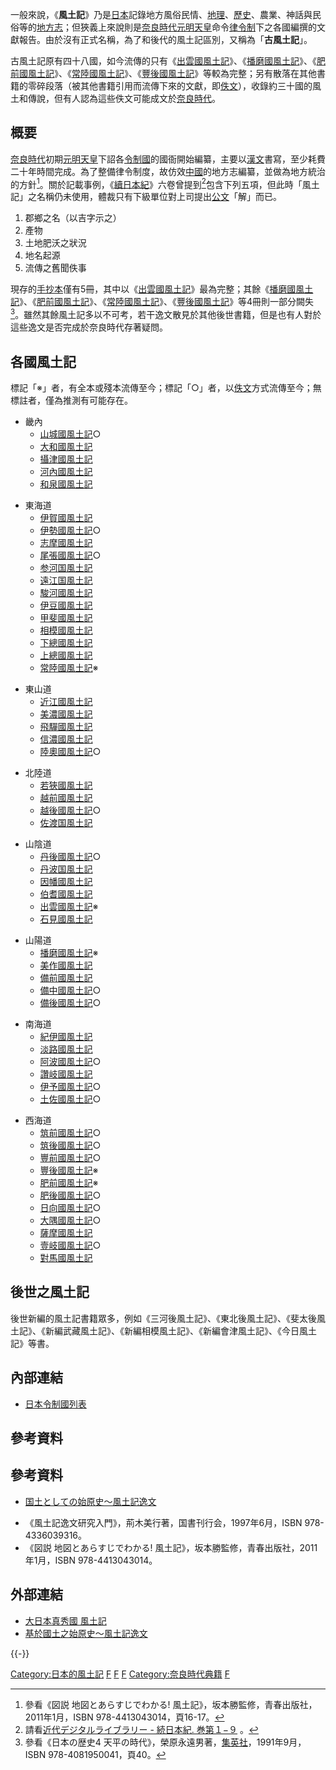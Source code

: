{{Japanese|japanese=風土記|kana=ふどき|romaji=Fudoki}}
{{神道}}

一般來說，《'''風土記'''》乃是[[日本|日本]]記錄地方風俗民情、[[地理|地理]]、[[歷史|歷史]]、農業、神話與民俗等的[[地方志|地方志]]；但狹義上來說則是[[奈良時代|奈良時代]][[元明天皇|元明天皇]]命令[[律令制|律令制]]下之各國編撰的文獻報告。由於沒有正式名稱，為了和後代的風土記區別，又稱為「'''古風土記'''」。

古風土記原有四十八國，如今流傳的只有《[[出雲國風土記|出雲國風土記]]》、《[[播磨國風土記|播磨國風土記]]》、《[[肥前國風土記|肥前國風土記]]》、《[[常陸國風土記|常陸國風土記]]》、《[[豐後國風土記|豐後國風土記]]》等較為完整；另有散落在其他書籍的零碎段落（被其他書籍引用而流傳下來的文獻，即[[辑佚|佚文]]），收錄約三十國的風土和傳說，但有人認為這些佚文可能成文於[[奈良時代|奈良時代]]。

== 概要 ==
[[奈良時代|奈良時代]]初期[[元明天皇|元明天皇]]下詔各[[令制國|令制國]]的國衙開始編纂，主要以[[漢文|漢文]]書寫，至少耗費二十年時間完成。為了整備律令制度，故仿效[[中國|中國]]的地方志編纂，並做為地方統治的方針<ref>參看《図説 地図とあらすじでわかる! 風土記》，坂本勝監修，青春出版社，2011年1月，ISBN 978-4413043014，頁16-17。</ref>。關於記載事例，《[[續日本紀|續日本紀]]》六卷曾提到<ref>請看{{ja}}[http://kindai.ndl.go.jp/info:ndljp/pid/772184/53 近代デジタルライブラリー - 続日本紀. 巻第１−９] {{Wayback|url=http://kindai.ndl.go.jp/info:ndljp/pid/772184/53 |date=20160304134405 }}。</ref>包含下列五項，但此時「風土記」之名稱仍未使用，體裁只有下級單位對上司提出[[公文|公文]]「解」而已。
# 郡鄉之名（以吉字示之）
# 產物
# 土地肥沃之狀況
# 地名起源
# 流傳之舊聞佚事

現存的[[手抄本|手抄本]]僅有5冊，其中以《[[出雲國風土記|出雲國風土記]]》最為完整；其餘《[[播磨國風土記|播磨國風土記]]》、《[[肥前國風土記|肥前國風土記]]》、《[[常陸國風土記|常陸國風土記]]》、《[[豐後國風土記|豐後國風土記]]》等4冊則一部分闕失<ref>參看《日本の歴史4 天平の時代》，榮原永遠男著，[[集英社|集英社]]，1991年9月，ISBN  978-4081950041，頁40。</ref>。雖然其餘風土記多以不可考，若干逸文散見於其他後世書籍，但是也有人對於這些逸文是否完成於奈良時代存著疑問。

== 各國風土記 ==
標記「※」者，有全本或殘本流傳至今；標記「○」者，以[[辑佚|佚文]]方式流傳至今；無標註者，僅為推測有可能存在。

*畿內
**[[山城國風土記|山城國風土記]]○
**[[大和國風土記|大和國風土記]]
**[[攝津國風土記|攝津國風土記]]
**[[河內國風土記|河內國風土記]]
**[[和泉國風土記|和泉國風土記]]

*東海道
**[[伊賀國風土記|伊賀國風土記]]
**[[伊勢國風土記|伊勢國風土記]]○
**[[志摩國風土記|志摩國風土記]]
**[[尾張國風土記|尾張國風土記]]○
**[[参河国風土記|参河国風土記]]
**[[遠江国風土記|遠江国風土記]]
**[[駿河國風土記|駿河國風土記]]
**[[伊豆國風土記|伊豆國風土記]]
**[[甲斐國風土記|甲斐國風土記]]
**[[相模國風土記|相模國風土記]]
**[[下總國風土記|下總國風土記]]
**[[上總國風土記|上總國風土記]]
**[[常陸國風土記|常陸國風土記]]※

*東山道
**[[近江國風土記|近江國風土記]]
**[[美濃國風土記|美濃國風土記]]
**[[飛驒國風土記|飛驒國風土記]]
**[[信濃國風土記|信濃國風土記]]
**[[陸奧國風土記|陸奧國風土記]]○

*北陸道
**[[若狹國風土記|若狹國風土記]]
**[[越前國風土記|越前國風土記]]
**[[越後國風土記|越後國風土記]]○
**[[佐渡国風土記|佐渡国風土記]]

*山陰道
**[[丹後國風土記|丹後國風土記]]○
**[[丹波国風土記|丹波国風土記]]
**[[因幡國風土記|因幡國風土記]]
**[[伯耆國風土記|伯耆國風土記]]
**[[出雲國風土記|出雲國風土記]]※
**[[石見國風土記|石見國風土記]]

*山陽道
**[[播磨國風土記|播磨國風土記]]※
**[[美作國風土記|美作國風土記]]
**[[備前國風土記|備前國風土記]]
**[[備中國風土記|備中國風土記]]○
**[[備後國風土記|備後國風土記]]○

*南海道
**[[紀伊國風土記|紀伊國風土記]]
**[[淡路國風土記|淡路國風土記]]
**[[阿波國風土記|阿波國風土記]]○
**[[讚岐國風土記|讚岐國風土記]]
**[[伊予國風土記|伊予國風土記]]○
**[[土佐國風土記|土佐國風土記]]○

*西海道
**[[筑前國風土記|筑前國風土記]]○
**[[筑後國風土記|筑後國風土記]]○
**[[豐前國風土記|豐前國風土記]]○
**[[豐後國風土記|豐後國風土記]]※
**[[肥前國風土記|肥前國風土記]]※
**[[肥後國風土記|肥後國風土記]]○
**[[日向國風土記|日向國風土記]]○
**[[大隅國風土記|大隅國風土記]]○
**[[薩摩國風土記|薩摩國風土記]]
**[[壹岐國風土記|壹岐國風土記]]○
**[[對馬國風土記|對馬國風土記]]

== 後世之風土記 ==
後世新編的風土記書籍眾多，例如《三河後風土記》、《東北後風土記》、《斐太後風土記》、《新編武藏風土記》、《新編相模風土記》、《新編會津風土記》、《今日風土記》等書。

== 內部連結 ==
*[[日本令制國列表|日本令制國列表]]

== 參考資料 ==
{{reflist}}

== 參考資料 ==
{{refbegin|2}}
* {{ja}}[https://archive.is/20130104042845/http://homepage2.nifty.com/toka3aki/geography/fudoki_itsu.html 国土としての始原史～風土記逸文]
* 《風土記逸文研究入門》，荊木美行著，国書刊行会，1997年6月，ISBN 978-4336039316。
* 《図説 地図とあらすじでわかる! 風土記》，坂本勝監修，青春出版社，2011年1月，ISBN 978-4413043014。
{{refend}}

== 外部連結 ==
* [https://web.archive.org/web/20081010133018/http://miko.org/~uraki/kuon/furu/text/fuudo/fundo_top.htm 大日本真秀國 風土記]
* [https://archive.is/20130104042845/http://homepage2.nifty.com/toka3aki/geography/fudoki_itsu.html 基於國土之始原史～風土記逸文]
{{-}}
{{日本神話|state=collapsed}}

[[Category:日本的風土記|Category:日本的風土記]]
[[Category:日本地方志|F]]
[[Category:日本神话|F]]
[[Category:日本漢文典籍|F]]
[[Category:奈良時代典籍|Category:奈良時代典籍]]
[[Category:神道文獻|F]]